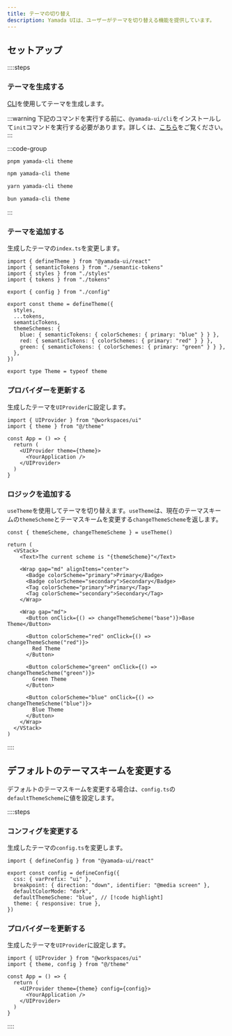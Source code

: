 ```yaml
---
title: テーマの切り替え
description: Yamada UIは、ユーザーがテーマを切り替える機能を提供しています。
---
```


## セットアップ

::::steps

### テーマを生成する

[CLI](/docs/theming/cli)を使用してテーマを生成します。

:::warning
下記のコマンドを実行する前に、`@yamada-ui/cli`をインストールして`init`コマンドを実行する必要があります。詳しくは、[こちら](/docs/get-started/cli)をご覧ください。
:::

:::code-group

```bash [pnpm]
pnpm yamada-cli theme
```

```bash [npm]
npm yamada-cli theme
```

```bash [yarn]
yarn yamada-cli theme
```

```bash [bun]
bun yamada-cli theme
```

:::

### テーマを追加する

生成したテーマの`index.ts`を変更します。

```tsx title="theme/index.ts"
import { defineTheme } from "@yamada-ui/react"
import { semanticTokens } from "./semantic-tokens"
import { styles } from "./styles"
import { tokens } from "./tokens"

export { config } from "./config"

export const theme = defineTheme({
  styles,
  ...tokens,
  semanticTokens,
  themeSchemes: {
    blue: { semanticTokens: { colorSchemes: { primary: "blue" } } },
    red: { semanticTokens: { colorSchemes: { primary: "red" } } },
    green: { semanticTokens: { colorSchemes: { primary: "green" } } },
  },
})

export type Theme = typeof theme
```

### プロバイダーを更新する

生成したテーマを`UIProvider`に設定します。

```tsx {2,6}
import { UIProvider } from "@workspaces/ui"
import { theme } from "@/theme"

const App = () => {
  return (
    <UIProvider theme={theme}>
      <YourApplication />
    </UIProvider>
  )
}
```

### ロジックを追加する

`useTheme`を使用してテーマを切り替えます。`useTheme`は、現在のテーマスキームの`themeScheme`とテーマスキームを変更する`changeThemeScheme`を返します。

```tsx preview functional client
const { themeScheme, changeThemeScheme } = useTheme()

return (
  <VStack>
    <Text>The current scheme is "{themeScheme}"</Text>

    <Wrap gap="md" alignItems="center">
      <Badge colorScheme="primary">Primary</Badge>
      <Badge colorScheme="secondary">Secondary</Badge>
      <Tag colorScheme="primary">Primary</Tag>
      <Tag colorScheme="secondary">Secondary</Tag>
    </Wrap>

    <Wrap gap="md">
      <Button onClick={() => changeThemeScheme("base")}>Base Theme</Button>

      <Button colorScheme="red" onClick={() => changeThemeScheme("red")}>
        Red Theme
      </Button>

      <Button colorScheme="green" onClick={() => changeThemeScheme("green")}>
        Green Theme
      </Button>

      <Button colorScheme="blue" onClick={() => changeThemeScheme("blue")}>
        Blue Theme
      </Button>
    </Wrap>
  </VStack>
)
```

::::

## デフォルトのテーマスキームを変更する

デフォルトのテーマスキームを変更する場合は、`config.ts`の`defaultThemeScheme`に値を設定します。

::::steps

### コンフィグを変更する

生成したテーマの`config.ts`を変更します。

```tsx title="theme/config.ts"
import { defineConfig } from "@yamada-ui/react"

export const config = defineConfig({
  css: { varPrefix: "ui" },
  breakpoint: { direction: "down", identifier: "@media screen" },
  defaultColorMode: "dark",
  defaultThemeScheme: "blue", // [!code highlight]
  theme: { responsive: true },
})
```

### プロバイダーを更新する

生成したテーマを`UIProvider`に設定します。

```tsx {2,6}
import { UIProvider } from "@workspaces/ui"
import { theme, config } from "@/theme"

const App = () => {
  return (
    <UIProvider theme={theme} config={config}>
      <YourApplication />
    </UIProvider>
  )
}
```

::::
